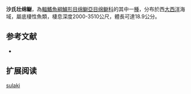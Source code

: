 {{Speciesbox
| name = 沙氏壮绵鳚
| image = 
| status = NE
| status_system = IUCN3.1
| genus = Pachycara
| species = sulaki
| authority = [[Anderson|Anderson]], 1989
| synonyms = 
}}

'''沙氏壮绵鳚'''，為[[輻鰭魚綱|輻鰭魚綱]][[鱸形目|鱸形目]][[绵鳚亞目|绵鳚亞目]][[绵鳚科|绵鳚科]]的其中一[[種|種]]，分布於西[[大西洋|大西洋]]海域，屬底棲性魚類，棲息深度2000-3510公尺，體長可達18.9公分。

==参考文献==
*{{FishBase_species|genus=Pachycara|species=sulaki|year=2012|month=3}}

== 扩展阅读 ==
{{refbegin}}
{{wikispecies-inline|Pachycara sulaki|沙氏壮绵鳚}}
{{refend}}
{{Taxonbar|from=Q1114280}}

[[Category:壮绵鳚属|sulaki]]


{{鱸形目小作品}}